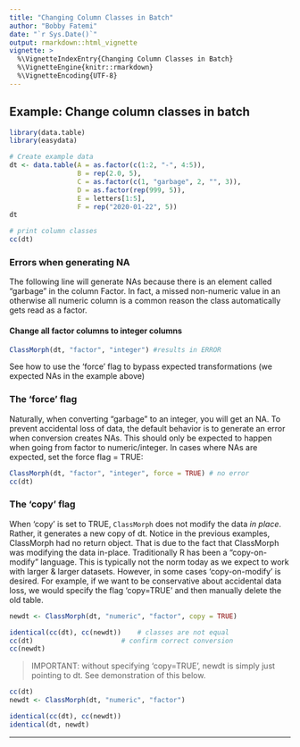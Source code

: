 ```yaml
---
title: "Changing Column Classes in Batch"
author: "Bobby Fatemi"
date: "`r Sys.Date()`"
output: rmarkdown::html_vignette
vignette: >
  %\VignetteIndexEntry{Changing Column Classes in Batch}
  %\VignetteEngine{knitr::rmarkdown}
  %\VignetteEncoding{UTF-8}
---
```


## Example: Change column classes in batch

```r
library(data.table)
library(easydata)

# Create example data
dt <- data.table(A = as.factor(c(1:2, "-", 4:5)),
                 B = rep(2.0, 5),
                 C = as.factor(c(1, "garbage", 2, "", 3)),
                 D = as.factor(rep(999, 5)),
                 E = letters[1:5],
                 F = rep("2020-01-22", 5))
dt

# print column classes
cc(dt) 
```

### Errors when generating NA

The following line will generate NAs because there is an element called "garbage" in the column Factor. In fact, a missed non-numeric value in an otherwise all numeric column is a common reason the class automatically gets read as a factor. 

#### Change all factor columns to integer columns

```r
ClassMorph(dt, "factor", "integer") #results in ERROR
```

See how to use the 'force' flag to bypass expected transformations (we expected NAs in the example above)

### The 'force' flag

Naturally, when converting "garbage" to an integer, you will get an NA. To prevent accidental loss of data, the default behavior is to generate an error when conversion creates NAs. This should only be expected to happen when going from factor to numeric/integer. In cases where NAs are expected, set the force flag = TRUE:

```r
ClassMorph(dt, "factor", "integer", force = TRUE) # no error
cc(dt)
```


### The 'copy' flag

When 'copy' is set to TRUE, `ClassMorph` does not modify the data *in place*. Rather, it generates a new copy of dt. Notice in the previous examples, ClassMorph had no return object. That is due to the fact that ClassMorph was modifying the data in-place. Traditionally R has been a "copy-on-modify" language. This is typically not the norm today as we expect to work with larger & larger datasets. However, in some cases 'copy-on-modify' is desired. For example, if we want to be conservative about accidental data loss, we would specify the flag 'copy=TRUE' and then
manually delete the old table.

```r
newdt <- ClassMorph(dt, "numeric", "factor", copy = TRUE)

identical(cc(dt), cc(newdt))    # classes are not equal
cc(dt)                      # confirm correct conversion
cc(newdt)
```

> IMPORTANT: without specifying 'copy=TRUE', newdt is simply just pointing to dt. See demonstration of this below.

```r
cc(dt)
newdt <- ClassMorph(dt, "numeric", "factor")

identical(cc(dt), cc(newdt))
identical(dt, newdt)  
```

***
